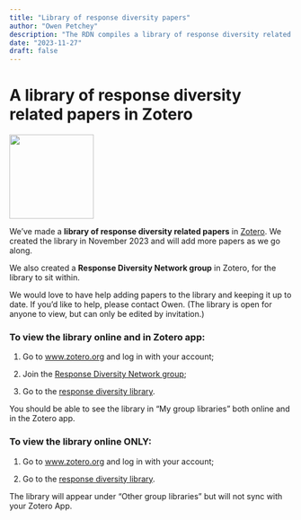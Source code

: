 ```yaml
---
title: "Library of response diversity papers"
author: "Owen Petchey"
description: "The RDN compiles a library of response diversity related papers in Zotero"
date: "2023-11-27"
draft: false
---
```


# A library of response diversity related papers in Zotero

![](../assets/images/zotero-library.png){width="150"}

We've made a **library of response diversity related papers** in [Zotero](https://www.zotero.org/). We created the library in November 2023 and will add more papers as we go along.

We also created a **Response Diversity Network group** in Zotero, for the library to sit within.

We would love to have help adding papers to the library and keeping it up to date. If you'd like to help, please contact Owen. (The library is open for anyone to view, but can only be edited by invitation.)

### To view the library online and in Zotero app:

1.  Go to [www.zotero.org](www.zotero.org) and log in with your account;

2.  Join the [Response Diversity Network group](https://www.zotero.org/groups/5297762/response_diversity_network);

3.  Go to the [response diversity library](https://www.zotero.org/groups/5297762/response_diversity_network/library).

You should be able to see the library in "My group libraries" both online and in the Zotero app.

### To view the library online ONLY:

1.  Go to [www.zotero.org](www.zotero.org) and log in with your account;

2.  Go to the [response diversity library](https://www.zotero.org/groups/5297762/response_diversity_network/library).

The library will appear under "Other group libraries" but will not sync with your Zotero App.
